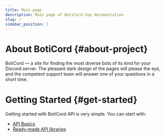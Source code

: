 ```yaml
---
title: Main page
description: Main page of BotiCord.top documentation
slug: /
sidebar_position: 1
---
```


# About BotiCord {#about-project}

BotiCord — a site for finding the most diverse bots of its kind for your Discord server. The pleasant dark design
of the pages will please the eye, and the competent support team will answer one of your questions in a short time.

# Getting Started {#get-started}

Getting started with BotiCord API is very simple. You can start with:

- [API Basics](/api)
- [Ready-made API libraries](/sdk)
